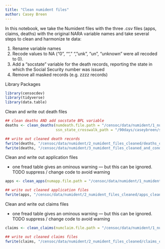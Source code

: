 ```yaml
---
title: "Clean numident files"
author: Casey Breen 
---
```


In this notebook, we take the Numident files with the three .csv files (apps, claims, deaths) with the original NARA variable names and take several steps to clean and harmonize te data:

1. Rename variable names
2. Recode values to NA ("0", "", " ", "unk", "un", "unknown" were all recoded to 0). 
3. Add a "socstate" variable for the death records, reporting the state in which the Social Security number was issued 
4. Remove all masked records (e.g. zzzz records)

Library Packages

```r
library(censocdev)
library(tidyverse)
library(data.table)
```

Clean and write out death files 

```r
## clean deaths AND add socstate BPL variable
deaths <- clean_deaths(numdeath.file.path = "/censoc/data/numident/1_numident_files_with_original_varnames/deaths_original.csv",
                       ssn_state_crosswalk_path = "/90days/caseybreen/ssn_to_state_crosswalk.csv")

## write out cleaned death records
fwrite(deaths, "/censoc/data/numident/2_numident_files_cleaned/deaths_cleaned.csv")
fwrite(deaths, "/censoc/data/numident/3_numident_files_cleaned_and_condensed/deaths_cleaned.csv")
```

Clean and write out application files 

- one fread table gives an ominous warning — but this can be ignored. 
TODO suppress / change code to avoid warning
```r
apps <- clean_apps(numapp.file.path = "/censoc/data/numident/1_numident_files_with_original_varnames/applications_original.csv")

## write out cleaned application files
fwrite(apps, "/censoc/data/numident/2_numident_files_cleaned/apps_cleaned.csv")
```

Clean and write out claims files 

- one fread table gives an ominous warning — but this can be ignored. 
TODO suppress / change code to avoid warning
```r
claims <- clean_claims(numclaim.file.path = "/censoc/data/numident/1_numident_files_with_original_varnames/claims_original.csv")

## write out cleaned claims files
fwrite(claims, "/censoc/data/numident/2_numident_files_cleaned/claims_cleaned.csv")
```
